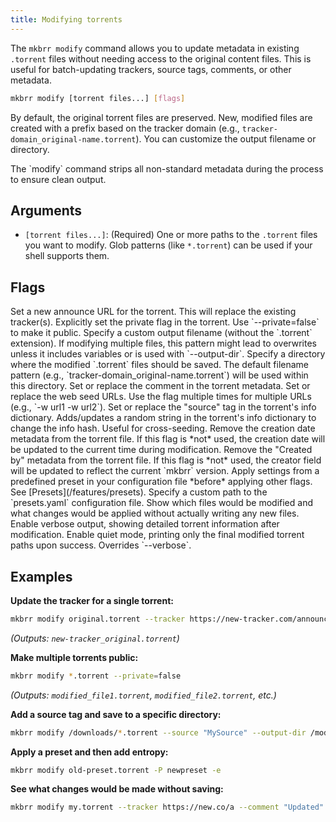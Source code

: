 ```yaml
---
title: Modifying torrents
---
```


The `mkbrr modify` command allows you to update metadata in existing `.torrent` files without needing access to the original content files. This is useful for batch-updating trackers, source tags, comments, or other metadata.

```bash
mkbrr modify [torrent files...] [flags]
```

By default, the original torrent files are preserved. New, modified files are created with a prefix based on the tracker domain (e.g., `tracker-domain_original-name.torrent`). You can customize the output filename or directory.

<Note>
  The `modify` command strips all non-standard metadata during the process to ensure clean output.
</Note>

## Arguments

-   `[torrent files...]`: (Required) One or more paths to the `.torrent` files you want to modify. Glob patterns (like `*.torrent`) can be used if your shell supports them.

## Flags

<ParamField path="--tracker, -t" type="string">
  Set a new announce URL for the torrent. This will replace the existing tracker(s).
</ParamField>

<ParamField path="--private, -p" type="boolean" default="true">
  Explicitly set the private flag in the torrent. Use `--private=false` to make it public.
</ParamField>

<ParamField path="--output, -o" type="string">
  Specify a custom output filename (without the `.torrent` extension). If modifying multiple files, this pattern might lead to overwrites unless it includes variables or is used with `--output-dir`.
</ParamField>

<ParamField path="--output-dir" type="string">
  Specify a directory where the modified `.torrent` files should be saved. The default filename pattern (e.g., `tracker-domain_original-name.torrent`) will be used within this directory.
</ParamField>

<ParamField path="--comment, -c" type="string">
  Set or replace the comment in the torrent metadata.
</ParamField>

<ParamField path="--web-seed, -w" type="string[]">
  Set or replace the web seed URLs. Use the flag multiple times for multiple URLs (e.g., `-w url1 -w url2`).
</ParamField>

<ParamField path="--source, -s" type="string">
  Set or replace the "source" tag in the torrent's info dictionary.
</ParamField>

<ParamField path="--entropy, -e" type="boolean" default="false">
  Adds/updates a random string in the torrent's info dictionary to change the info hash. Useful for cross-seeding.
</ParamField>

<ParamField path="--no-date, -d" type="boolean" default="false">
  Remove the creation date metadata from the torrent file. If this flag is *not* used, the creation date will be updated to the current time during modification.
</ParamField>

<ParamField path="--no-creator" type="boolean" default="false">
  Remove the "Created by" metadata from the torrent file. If this flag is *not* used, the creator field will be updated to reflect the current `mkbrr` version.
</ParamField>

<ParamField path="--preset, -P" type="string">
  Apply settings from a predefined preset in your configuration file *before* applying other flags. See [Presets](/features/presets).
</ParamField>

<ParamField path="--preset-file" type="string">
  Specify a custom path to the `presets.yaml` configuration file.
</ParamField>

<ParamField path="--dry-run, -n" type="boolean" default="false">
  Show which files would be modified and what changes would be applied without actually writing any new files.
</ParamField>

<ParamField path="--verbose, -v" type="boolean" default="false">
  Enable verbose output, showing detailed torrent information after modification.
</ParamField>

<ParamField path="--quiet" type="boolean" default="false">
  Enable quiet mode, printing only the final modified torrent paths upon success. Overrides `--verbose`.
</ParamField>

## Examples

**Update the tracker for a single torrent:**
```bash
mkbrr modify original.torrent --tracker https://new-tracker.com/announce
```
*(Outputs: `new-tracker_original.torrent`)*

**Make multiple torrents public:**
```bash
mkbrr modify *.torrent --private=false
```
*(Outputs: `modified_file1.torrent`, `modified_file2.torrent`, etc.)*

**Add a source tag and save to a specific directory:**
```bash
mkbrr modify /downloads/*.torrent --source "MySource" --output-dir /modified-torrents/
```

**Apply a preset and then add entropy:**
```bash
mkbrr modify old-preset.torrent -P newpreset -e
```

**See what changes would be made without saving:**
```bash
mkbrr modify my.torrent --tracker https://new.co/a --comment "Updated" --dry-run
